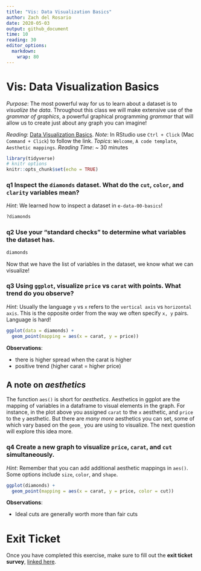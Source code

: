 ```yaml
---
title: "Vis: Data Visualization Basics"
author: Zach del Rosario
date: 2020-05-03
output: github_document
time: 10
reading: 30
editor_options: 
  markdown: 
    wrap: 80
---
```


# Vis: Data Visualization Basics

*Purpose*: The most powerful way for us to learn about a dataset is to
*visualize the data*. Throughout this class we will make extensive use of the
*grammar of graphics*, a powerful graphical programming *grammar* that will
allow us to create just about any graph you can imagine!

*Reading*: [Data Visualization Basics](https://rstudio.cloud/learn/primers/1.1).
*Note*: In RStudio use `Ctrl + Click` (Mac `Command + Click`) to follow the
link. *Topics*: `Welcome`, `A code template`, `Aesthetic mappings`. *Reading
Time*: \~ 30 minutes

```r
library(tidyverse)
# knitr options
knitr::opts_chunk$set(echo = TRUE)
```

### **q1** Inspect the `diamonds` dataset. What do the `cut`, `color`, and `clarity` variables mean?

*Hint*: We learned how to inspect a dataset in `e-data-00-basics`!

```r
?diamonds
```

### **q2** Use your "standard checks" to determine what variables the dataset has.

```r
diamonds
```

Now that we have the list of variables in the dataset, we know what we can
visualize!

### **q3** Using `ggplot`, visualize `price` vs `carat` with points. What trend do you observe?

*Hint*: Usually the language `y` vs `x` refers to the `vertical axis` vs
`horizontal axis`. This is the opposite order from the way we often specify
`x, y` pairs. Language is hard!

```r
ggplot(data = diamonds) +
  geom_point(mapping = aes(x = carat, y = price))
```

**Observations**:

-   there is higher spread when the carat is higher
-   positive trend (higher carat = higher price)

## A note on *aesthetics*

The function `aes()` is short for *aesthetics*. Aesthetics in ggplot are the
mapping of variables in a dataframe to visual elements in the graph. For
instance, in the plot above you assigned `carat` to the `x` aesthetic, and
`price` to the `y` aesthetic. But there are *many more* aesthetics you can set,
some of which vary based on the `geom_` you are using to visualize. The next
question will explore this idea more.

### **q4** Create a new graph to visualize `price`, `carat`, and `cut` simultaneously.

*Hint*: Remember that you can add additional aesthetic mappings in `aes()`. Some
options include `size`, `color`, and `shape`.

```r
ggplot(diamonds) +
  geom_point(mapping = aes(x = carat, y = price, color = cut))
```

**Observations**:

-   Ideal cuts are generally worth more than fair cuts

<!-- include-exit-ticket -->

# Exit Ticket

<!-- -------------------------------------------------- -->

Once you have completed this exercise, make sure to fill out the **exit ticket
survey**, [linked
here](https://docs.google.com/forms/d/e/1FAIpQLSeuq2LFIwWcm05e8-JU84A3irdEL7JkXhMq5Xtoalib36LFHw/viewform?usp=pp_url&entry.693978880=e-vis00-basics-assignment.Rmd).
